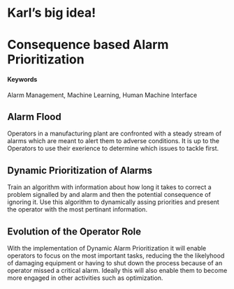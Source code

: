 # Karl's big idea!
# Consequence based Alarm Prioritization

#### Keywords {-}

Alarm Management, Machine Learning, Human Machine Interface

## Alarm Flood

Operators in a manufacturing plant are confronted with a steady stream of alarms which are meant to alert them to adverse conditions.  It is up to the Operators to use their exerience to determine which issues to tackle first.

## Dynamic Prioritization of Alarms

Train an algorithm with information about how long it takes to correct a problem signalled by and alarm and then the potential consequence of ignoring it.  Use this algorithm to dynamically assing priorities and present the operator with the most pertinant information.

## Evolution of the Operator Role

With the implementation of Dynamic Alarm Prioritization it will enable operators to focus on the most important tasks, reducing the the likelyhood of damaging equipment or having to shut down the process because of an operator missed a critical alarm.  Ideally this will also enable them to become more engaged in other activities such as optimization.
 